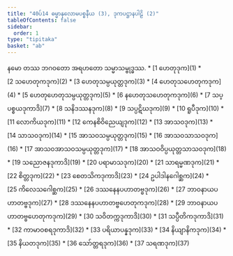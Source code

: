 ```yaml
---
title: "40ပ်14 ဓမ္မာနုလောမပစ္စနီယ (3), ဒုကပဋ္ဌာနပါဠိ (2)"
tableOfContents: false
sidebar:
  order: 1
type: "tipitaka"
basket: "ab"
---
```


<Paragraph number="1" type="center">
နမော တဿ ဘဂဝတော အရဟတော သမ္မာသမ္ဗုဒ္ဓဿ.

</Paragraph>

<TableOfContents>
* [1 ဟေတုဒုက](1)
* [2 သဟေတုကဒုက](2)
* [3 ဟေတုသမ္ပယုတ္တဒုက](3)
* [4 ဟေတုသဟေတုကဒုက](4)
* [5 ဟေတုဟေတုသမ္ပယုတ္တဒုက](5)
* [6 နဟေတုသဟေတုကဒုက](6)
* [7 သပ္ပစ္စယဒုကာဒိ](7)
* [8 သနိဒဿနဒုက](8)
* [9 သပ္ပဋိဃဒုက](9)
* [10 ရူပီဒုက](10)
* [11 လောကိယဒုက](11)
* [12 ကေနစိဝိညေယျဒုက](12)
* [13 အာသဝဒုက](13)
* [14 သာသဝဒုက](14)
* [15 အာသဝသမ္ပယုတ္တဒုက](15)
* [16 အာသဝသာသဝဒုက](16)
* [17 အာသဝအာသဝသမ္ပယုတ္တဒုက](17)
* [18 အာသဝဝိပ္ပယုတ္တသာသဝဒုက](18)
* [19 သညောဇနဒုကာဒိ](19)
* [20 ပရာမာသဒုက](20)
* [21 သာရမ္မဏဒုက](21)
* [22 စိတ္တဒုက](22)
* [23 စေတသိကဒုကာဒိ](23)
* [24 ဥပါဒါနဂေါစ္ဆက](24)
* [25 ကိလေသဂေါစ္ဆက](25)
* [26 ဒဿနေနပဟာတဗ္ဗဒုက](26)
* [27 ဘာဝနာယပဟာတဗ္ဗဒုက](27)
* [28 ဒဿနေနပဟာတဗ္ဗဟေတုကဒုက](28)
* [29 ဘာဝနာယပဟာတဗ္ဗဟေတုကဒုက](29)
* [30 သဝိတက္ကဒုကာဒိ](30)
* [31 သပ္ပီတိကဒုကာဒိ](31)
* [32 ကာမာဝစရဒုကာဒိ](32)
* [33 ပရိယာပန္နဒုက](33)
* [34 နိယျာနိကဒုက](34)
* [35 နိယတဒုက](35)
* [36 သော်တ္တရဒုက](36)
* [37 သရဏဒုက](37)
</TableOfContents>